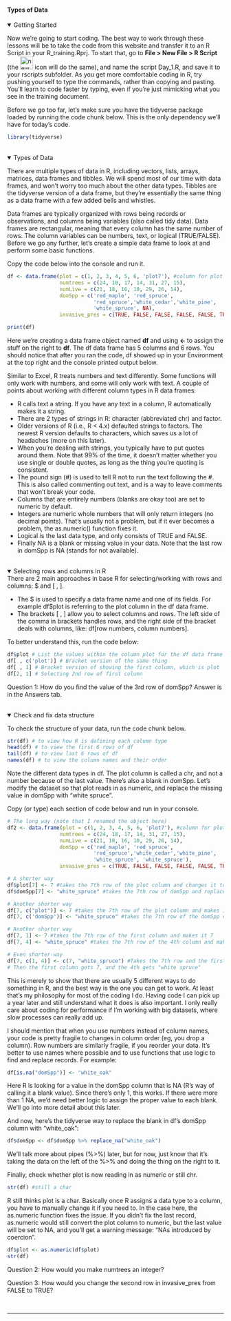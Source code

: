 #### Types of Data{.tabset}
<details open><summary class='drop'>Getting Started</summary>
Now we're going to start coding. The best way to work through these lessons will be to take the code from this website and transfer it to an R Script in your R_training.Rprj. To start that, go to <b>File > New File > R Script</b> (the <img src="./images/new_script.jpg" alt="new script" width="30px"> icon will do the same), and name the script Day_1.R, and save it to your rscripts subfolder. As you get more comfortable coding in R, try pushing yourself to type the commands, rather than copying and pasting. You'll learn to code faster by typing, even if you're just mimicking what you see in the training document. 

Before we go too far, let's make sure you have the tidyverse package loaded by running the code chunk below. This is the only dependency we'll have for today's code.
```r
library(tidyverse)
```
</details>
</br>
<details open><summary class='drop'>Types of Data</summary>
<p>There are multiple types of data in R, including vectors, lists, arrays, matrices, data frames and tibbles. We will spend most of our time with data frames, and won't worry too much about the other data types. Tibbles are the tidyverse version of a data frame, but they're essentially the same thing as a data frame with a few added bells and whistles. 

Data frames are typically organized with rows being records or observations, and columns being variables (also called tidy data). Data frames are rectangular, meaning that every column has the same number of rows. The column variables can be numbers, text, or logical (TRUE/FALSE). Before we go any further, let's create a simple data frame to look at and perform some basic functions. </p>

<p class="code">Copy the code below into the console and run it.</p>
```r

df <- data.frame(plot = c(1, 2, 3, 4, 5, 6, 'plot7'), #column for plot number
                 numtrees = c(24, 18, 17, 14, 31, 27, 15), 
                 numLive = c(21, 18, 16, 10, 29, 26, 14),
                 domSpp = c('red_maple', 'red_spruce', 
                            'red_spruce','white_cedar','white_pine',
                            'white_spruce', NA),
                 invasive_pres = c(TRUE, FALSE, FALSE, FALSE, FALSE, TRUE, FALSE))

print(df)
```

Here we're creating a data frame object named <b>df</b> and using <b> <- </b> to assign the stuff on the right to <b>df</b>. The df data frame has 5 columns and 6 rows. You should notice that after you ran the code, df showed up in your Environment at the top right and the console printed output below. 

Similar to Excel, R treats numbers and text differently. Some functions will only work with numbers, and some will only work with text. A couple of points about working with different column types in R data frames:
<ul>
<li>R calls text a string. If you have any text in a column, R automatically makes it a string. </li>
<li>There are 2 types of strings in R: character (abbreviated chr) and factor. </li>
<li>Older versions of R (i.e., R < 4.x) defaulted strings to factors. The newest R version defaults to characters, which saves us a lot of headaches (more on this later). </li>
<li>When you're dealing with strings, you typically have to put quotes around them. Note that 99% of the time, it doesn't matter whether you use single or double quotes, as long as the thing you're quoting is consistent.</li>
<li>The pound sign (#) is used to tell R not to run the text following the #. This is also called commenting out text, and is a way to leave comments that won't break your code.</li>
<li>Columns that are entirely numbers (blanks are okay too) are set to numeric by default. </li>
<li>Integers are numeric whole numbers that will only return integers (no decimal points). That's usually not a problem, but if it ever becomes a problem, the as.numeric() function fixes it.</li> 
<li>Logical is the last data type, and only consists of TRUE and FALSE.</li>
<li>Finally NA is a blank or missing value in your data. Note that the last row in domSpp is NA (stands for not available).</li></ul>  
</details>
</br>
<details open><summary class='drop'>Selecting rows and columns in R</summary>
There are 2 main approaches in base R for selecting/working with rows and columns: $ and [ , ]. 
<ul>
  <li> The \$ is used to specify a data frame name and one of its fields. For example df$plot is referring to the plot column in the df data frame.</li>
  <li> The brackets [ , ] allow you to select columns and rows. The left side of the comma in brackets handles rows, and the right side of the bracket
  deals with columns, like: df[row numbers, column numbers]. </li>
</ul> 

<p class='code'>To better understand this, run the code below:</p>
```r
df$plot # List the values within the column plot for the df data frame
df[ , c('plot')] # Bracket version of the same thing
df[ , 1] # Bracket version of showing the first column, which is plot
df[2, 1] # Selecting 2nd row of first column

```

<p class='ques'>Question 1: How do you find the value of the 3rd row of domSpp? Answer is in the Answers tab.</p>
</details>
</br>
<details open><summary class='drop'>Check and fix data structure</summary>
<p class='code'>To check the structure of your data, run the code chunk below.</p>
```r
str(df) # to view how R is defining each column type
head(df) # to view the first 6 rows of df
tail(df) # to view last 6 rows of df
names(df) # to view the column names and their order
```

Note the different data types in df. The plot column is called a chr, and not a number because of the last value. There's also a blank in domSpp. Let's modify the dataset so that plot reads in as numeric, and replace the missing value in domSpp with "white spruce". 

<p class='code'>Copy (or type) each section of code below and run in your console.</p>
```r
# The long way (note that I renamed the object here)
df2 <- data.frame(plot = c(1, 2, 3, 4, 5, 6, 'plot7'), #column for plot number
                 numtrees = c(24, 18, 17, 14, 31, 27, 15), 
                 numLive = c(21, 18, 16, 10, 29, 26, 14),
                 domSpp = c('red_maple', 'red_spruce', 
                            'red_spruce','white_cedar','white_pine',
                            'white_spruce', 'white_spruce'),
                 invasive_pres = c(TRUE, FALSE, FALSE, FALSE, FALSE, TRUE, FALSE))

# A shorter way
df$plot[7] <- 7 #takes the 7th row of the plot column and changes it to 7
df$domSpp[7] <- "white_spruce" #takes the 7th row of domSpp and replaces it with "white_spruce"

# Another shorter way
df[7, c("plot")] <- 7 #takes the 7th row of the plot column and makes it 7
df[7, c('domSpp')] <- "white_spruce" #takes the 7th row of the domSpp column and makes it "white_spruce"

# Another shorter way
df[7, 1] <- 7 #takes the 7th row of the first column and makes it 7
df[7, 4] <- "white_spruce" #takes the 7th row of the 4th column and makes it "white_spruce"

# Even shorter-way
df[7, c(1, 4)] <- c(7, "white_spruce") #Takes the 7th row and the first and 4th column, which happen to be plot and domSpp.
# Then the first column gets 7, and the 4th gets "white spruce"
```

This is merely to show that there are usually 5 different ways to do something in R, and the best way is the one you can get to work. At least that's my philosophy for most of the coding I do. Having code I can pick up a year later and still understand what it does is also important. I only really care about coding for performance if I'm working with big datasets, where slow processes can really add up.

I should mention that when you use numbers instead of column names, your code is pretty fragile to changes in column order (eg, you drop a column). Row numbers are similarly fragile, if you reorder your data. It's better to use names where possible and to use functions that use logic to find and replace records. For example:
```r

df[is.na("domSpp")] <- "white_oak"
```
Here R is looking for a value in the domSpp column that is NA (R's way of calling it a blank value). Since there's only 1, this works. If there were more than 1 NA, we'd need better logic to assign the proper value to each blank. We'll go into more detail about this later.

And now, here's the tidyverse way to replace the blank in df's domSpp column with "white_oak":
```r
df$domSpp <- df$domSpp %>% replace_na("white_oak")

```
We'll talk more about pipes (%>%) later, but for now, just know that it's taking the data on the left of the %>% and doing the thing on the right to it.

Finally, check whether plot is now reading in as numeric or still chr.
```r
str(df) #still a char
```
R still thinks plot is a char. Basically once R assigns a data type to a column, you have to manually change it if you need to. In the case here, the as.numeric function fixes the issue. If you didn't fix the last record, as.numeric would still convert the plot column to numeric, but the last value will be set to NA, and you'll get a warning message: "NAs introduced by coercion".
```r
df$plot <- as.numeric(df$plot)
str(df)
```

<p class='ques'>Question 2: How would you make numtrees an integer? </p>

<p class='ques'>Question 3: How would you change the second row in invasive_pres from FALSE to TRUE? </p>
</details>
</br>

<hr>